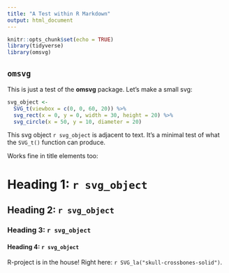 ```yaml
---
title: "A Test within R Markdown"
output: html_document
---
```


```r
knitr::opts_chunk$set(echo = TRUE)
library(tidyverse)
library(omsvg)
```

## `omsvg`

This is just a test of the **omsvg** package. Let's make a small svg:

```r
svg_object <- 
  SVG_t(viewbox = c(0, 0, 60, 20)) %>%
  svg_rect(x = 0, y = 0, width = 30, height = 20) %>%
  svg_circle(x = 50, y = 10, diameter = 20)
```

This svg object `r svg_object` is adjacent to text. It's a minimal test of what the `SVG_t()` function can produce. 

Works fine in title elements too:

# Heading 1: `r svg_object`
## Heading 2: `r svg_object`
### Heading 3: `r svg_object`
#### Heading 4: `r svg_object`

R-project is in the house! Right here: `r SVG_la("skull-crossbones-solid")`.
